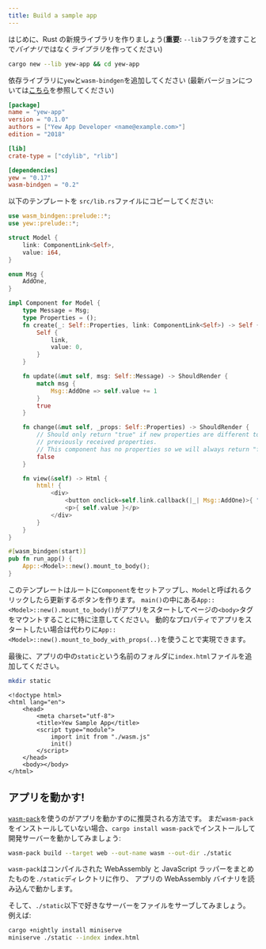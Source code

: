 ```yaml
---
title: Build a sample app
---
```


はじめに、Rust の新規ライブラリを作りましょう(**重要:** `--lib`フラグを渡すことで*バイナリ*ではなく*ライブラリ*を作ってください)

```bash
cargo new --lib yew-app && cd yew-app
```

依存ライブラリに`yew`と`wasm-bindgen`を追加してください \(最新バージョンについては[こちら](https://docs.rs/yew)を参照してください\)

```toml title="Cargo.toml"
[package]
name = "yew-app"
version = "0.1.0"
authors = ["Yew App Developer <name@example.com>"]
edition = "2018"

[lib]
crate-type = ["cdylib", "rlib"]

[dependencies]
yew = "0.17"
wasm-bindgen = "0.2"
```

以下のテンプレートを `src/lib.rs`ファイルにコピーしてください:

```rust title="src/lib.rs"
use wasm_bindgen::prelude::*;
use yew::prelude::*;

struct Model {
    link: ComponentLink<Self>,
    value: i64,
}

enum Msg {
    AddOne,
}

impl Component for Model {
    type Message = Msg;
    type Properties = ();
    fn create(_: Self::Properties, link: ComponentLink<Self>) -> Self {
        Self {
            link,
            value: 0,
        }
    }

    fn update(&mut self, msg: Self::Message) -> ShouldRender {
        match msg {
            Msg::AddOne => self.value += 1
        }
        true
    }

    fn change(&mut self, _props: Self::Properties) -> ShouldRender {
        // Should only return "true" if new properties are different to
        // previously received properties.
        // This component has no properties so we will always return "false".
        false
    }

    fn view(&self) -> Html {
        html! {
            <div>
                <button onclick=self.link.callback(|_| Msg::AddOne)>{ "+1" }</button>
                <p>{ self.value }</p>
            </div>
        }
    }
}

#[wasm_bindgen(start)]
pub fn run_app() {
    App::<Model>::new().mount_to_body();
}
```

このテンプレートはルートに`Component`をセットアップし、`Model`と呼ばれるクリックしたら更新するボタンを作ります。
`main()`の中にある`App::<Model>::new().mount_to_body()`がアプリをスタートしてページの`<body>`タグをマウントすることに特に注意してください。
動的なプロパティでアプリをスタートしたい場合は代わりに`App::<Model>::new().mount_to_body_with_props(..)`を使うことで実現できます。

最後に、アプリの中の`static`という名前のフォルダに`index.html`ファイルを追加してください。

```bash
mkdir static
```

```markup title="index.html"
<!doctype html>
<html lang="en">
    <head>
        <meta charset="utf-8">
        <title>Yew Sample App</title>
        <script type="module">
            import init from "./wasm.js"
            init()
        </script>
    </head>
    <body></body>
</html>
```

## アプリを動かす!

[`wasm-pack`](https://drager.github.io/wasm-pack/book/)を使うのがアプリを動かすのに推奨される方法です。
まだ`wasm-pack`をインストールしていない場合、`cargo install wasm-pack`でインストールして開発サーバーを動かしてみましょう:

```bash
wasm-pack build --target web --out-name wasm --out-dir ./static
```

`wasm-pack`はコンパイルされた WebAssembly と JavaScript ラッパーをまとめたものを`./static`ディレクトリに作り、
アプリの WebAssembly バイナリを読み込んで動かします。

そして、`./static`以下で好きなサーバーをファイルをサーブしてみましょう。
例えば:

```bash
cargo +nightly install miniserve
miniserve ./static --index index.html
```
